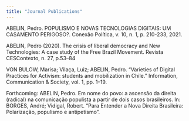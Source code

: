 ```yaml
---
title: "Journal Publications"
---
```


ABELIN, Pedro. POPULISMO E NOVAS TECNOLOGIAS DIGITAIS: UM CASAMENTO PERIGOSO?. Conexão Política, v. 10, n. 1, p. 210-233, 2021.

ABELIN, Pedro (2020). The crisis of liberal democracy and New Technologies: A case study of the Free Brazil Movement. Revista CESContexto, n. 27, p.53--84

VON BULOW, Marisa; Vilaça, Luiz; ABELIN, Pedro. "Varieties of Digital Practices for Activism: students and mobilization in Chile." Information, Communication & Society, vol. 1, pp. 1--19.

Forthcoming:
ABELIN, Pedro. Em nome do povo: a ascensão da direita (radical) na
comunicação populista a partir de dois casos brasileiros. In: BORGES, André; Vidigal, Robert. "Para Entender a Nova Direita Brasileira: Polarização, populismo e antipetismo".